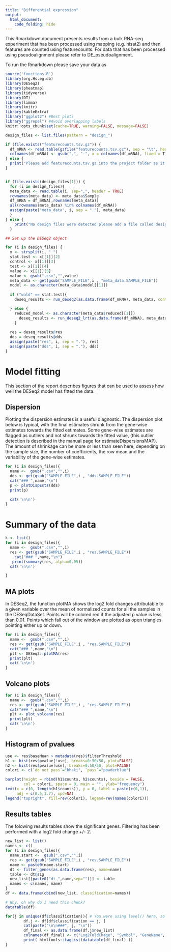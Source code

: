 ```yaml
---
title: "Differential expression"
output: 
  html_document:
    code_folding: hide
---
```


This Rmarkdown document presents results from a bulk RNA-seq experiment that has been processed using mapping (e.g. hisat2) and then features are counted using featurecounts. For data that has been processed using pseudoalignment please refer to DE_pseudoalignment.

To run the Rmarkdown please save your data as 


```r
source('functions.R')
library(org.Hs.eg.db)
library(DESeq2)
library(pheatmap)
library(tidyverse)
library(DT)
library(limma)
library(knitr)
library(kableExtra)
library("ggplot2") #Best plots
library("ggrepel") #Avoid overlapping labels
knitr::opts_chunk$set(cache=TRUE, warning=FALSE, message=FALSE)
```


```r

design_files <- list.files(pattern = "design_")

if (file.exists("featurecounts.tsv.gz")) {
  df_mRNA <- read.table(gzfile("featurecounts.tsv.gz"), sep = "\t", header = TRUE, row.names = 1)
  colnames(df_mRNA) <- gsub(".", "-", x = colnames(df_mRNA), fixed = T)
} else {
  print("Please add featurecounts.tsv.gz into the project folder as it seems to be missing")
}


if (file.exists(design_files[1])) {
  for (i in design_files){
  meta_data <- read.table(i, sep=",", header = TRUE) 
  rownames(meta_data) <- meta_data$Sample
  df_mRNA = df_mRNA[,rownames(meta_data)]
  all(rownames(meta_data) %in% colnames(df_mRNA))
  assign(paste("meta_data", i, sep = "."), meta_data)
  }
} else {
    print("No design files were detected please add a file called design_<test>_<control>_<test>_<column>.csv. Please refer to documentation on github for more ifnormation")
  }

```

```r
## Set up the DESeq2 object

for (i in design_files) {
  x <- strsplit(i, "_")
  stat.test <- x[[1]][2]
  control <- x[[1]][3]
  test <- x[[1]][4]
  value <- x[[1]][5]
  value <- gsub(".csv","",value)
  meta_data <- get(gsub("SAMPLE_FILE",i , "meta_data.SAMPLE_FILE"))
  model <- as.character(meta_data$model[[1]])
  
  if ("wald" == stat.test){
    deseq_results <- run_deseq2(as.data.frame(df_mRNA), meta_data, control = control, test=test, value=value, model = model)

  } else {
    reduced_model <- as.character(meta_data$reduced[[1]])
      deseq_results <- run_deseq2_lrt(as.data.frame(df_mRNA), meta_data, control = control, test=test, value=value, model = model, reduced = reduced_model)
    }
  
  res = deseq_results@res
  dds = deseq_results@dds
  assign(paste("res", i, sep = "."), res)
  assign(paste("dds", i, sep = "."), dds)
}

```

# Model fitting

This section of the report describes figures that can be used to assess how well the DESeq2 model has fitted the data.

## Dispersion {.tabset .tabset-fade}

Plotting the dispersion estimates is a useful diagnostic. The dispersion plot below is typical, with the final estimates shrunk from the gene-wise estimates towards the fitted estimates. Some gene-wise estimates are flagged as outliers and not shrunk towards the fitted value, (this outlier detection is described in the manual page for estimateDispersionsMAP). The amount of shrinkage can be more or less than seen here, depending on the sample size, the number of coefficients, the row mean and the variability of the gene-wise estimates.


```r
for (i in design_files){
  name <-  gsub(".csv","",i)
  dds <- get(gsub("SAMPLE_FILE",i , "dds.SAMPLE_FILE"))
  cat("### ",name,"\n")
  p <- plotDispEsts(dds)
  print(p)

  cat('\n\n')
} 

```


# Summary of the data 


```r
k <- list()
for (i in design_files){
  name <-  gsub(".csv","",i)
  res <- get(gsub("SAMPLE_FILE",i , "res.SAMPLE_FILE"))
    cat("### ",name,"\n")
   print(summary(res, alpha=0.05))
  cat('\n\n')

} 

```


## MA plots {.tabset .tabset-fade}

In DESeq2, the function plotMA shows the log2 fold changes attributable to a given variable over the mean of normalized counts for all the samples in the DESeqDataSet. Points will be colored red if the adjusted p value is less than 0.01. Points which fall out of the window are plotted as open triangles pointing either up or down.


```r
for (i in design_files){
  name <-  gsub(".csv","",i)
  res <- get(gsub("SAMPLE_FILE",i , "res.SAMPLE_FILE"))
  cat("### ",name,"\n")
  plt <- DESeq2::plotMA(res)
  print(plt)
  cat('\n\n')
} 

```

## Volcano plots {.tabset .tabset-fade}



```r

for (i in design_files){
  name <-  gsub(".csv","",i)
  res <- get(gsub("SAMPLE_FILE",i , "res.SAMPLE_FILE"))
  cat("### ",name,"\n")
  plt <- plot_volcano(res)
  print(plt)
  cat('\n\n')
} 


```

## Histogram of pvalues {.tabset .tabset-fade}

```r
use <- res$baseMean > metadata(res)$filterThreshold
h1 <- hist(res$pvalue[!use], breaks=0:50/50, plot=FALSE)
h2 <- hist(res$pvalue[use], breaks=0:50/50, plot=FALSE)
colori <- c(`do not pass`="khaki", `pass`="powderblue")

barplot(height = rbind(h1$counts, h2$counts), beside = FALSE,
        col = colori, space = 0, main = "", ylab="frequency")
text(x = c(0, length(h1$counts)), y = 0, label = paste(c(0,1)),
     adj = c(0.5,1.7), xpd=NA)
legend("topright", fill=rev(colori), legend=rev(names(colori)))
```

## Results tables {.tabset .tabset-fade}

The folowing results tables show the significant genes. Filtering has been performed with a log2 fold change +/- 2.




```r
new_list <- list()
names <- c()
for (i in design_files){
  name.start <-  gsub(".csv","",i)
  res <- get(gsub("SAMPLE_FILE",i , "res.SAMPLE_FILE"))
  name <- paste0(name.start)
  dt <- filter_genes(as.data.frame(res), name=name)
  table <- dt@sig
  new_list[[paste0("dt_",name,sep="")]] <- table
  names <- c(names, name)
} 
df <- data.frame(cbind(new_list, classification=names))

```

```r
# Why, oh why do I need this chunk?
datatable(df)
```

```r

for(j in unique(df$classification)){ # You were using level() here, so your for-loop never got off the ground
        df.j <- df[df$classification == j, ]
        cat(paste("\n\n###", j, "\n"))
        df_final <- as.data.frame(df.j$new_list)
        colnames(df_final) <- c("Log2FoldChage", "Symbol", "GeneName", "baseMean", "padj", "Ensembl")
        print( htmltools::tagList(datatable(df_final) ))
}
```

